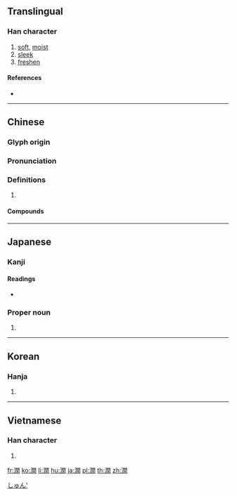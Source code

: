 {{character info/new}}
{{also|润}}
==Translingual==

===Han character===
{{Han char|rn=85|rad=水|as=12|sn=15|four=37120|canj=EANG|ids=⿰氵閏}}

# [[soft]], [[moist]]
# [[sleek]]
# [[freshen]]

====References====
* {{Han ref|kx=0649.240|dkj=18255|dj=1060.050|hdz=31748.020|uh=6F64|ud=28516|bh=BCED|bd=48365}}

----

==Chinese==
{{zh-forms|s=润}}

===Glyph origin===
{{Han etym}}

===Pronunciation===
{{zh-pron
|m=rùn
|c=jeon6
|h=pfs=
|md=
|mn=kh:jūn/qz,tp,xm,zz:lūn
|w=
|mc=y
|oc=y
|cat=
}}

===Definitions===
{{zh-hanzi}}

# {{rfdef|lang=zh}}

====Compounds====
{{zh-der|潤餅|滋潤|潤滑}}

----

==Japanese==

===Kanji===
{{ja-kanji|grade=c|rs=水12}}

====Readings====
* {{ja-readings|on=[[じゅん]] (jun)|kun=[[うるおう]] (uruou), [[うるむ]] (urumu), [[めぐみ]] (megumi)}}

===Proper noun===
{{ja-pos|proper|じゅん}}

# {{given name|male|lang=ja}}

[[Category:Japanese male given names|しゅん']]

----

==Korean==

===Hanja===
{{ko-hanja|hangeul=[[륜]]>[[윤]]|eumhun=|rv=ryun>yun|mr=ryun>yun|y=lyun>yun}}

# {{defn|lang=ko|sort=水12}}

----

==Vietnamese==

===Han character===
{{vi-hantu|[[nhuần]], [[nhuận]]|rs=水12}}

# {{defn|lang=vi|sort=水12}}

[[fr:潤]]
[[ko:潤]]
[[li:潤]]
[[hu:潤]]
[[ja:潤]]
[[pl:潤]]
[[th:潤]]
[[zh:潤]]